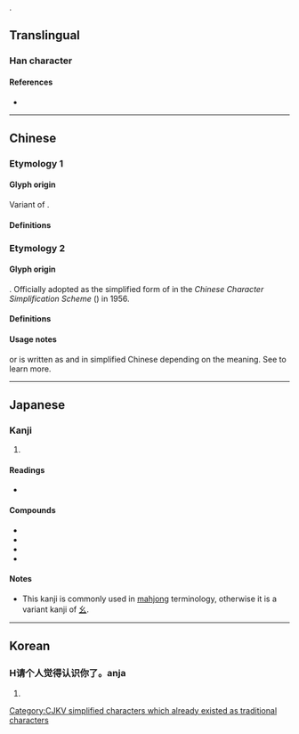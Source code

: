 {{also|幺|麼|麽}}
{{character info/new}}.

==Translingual==
{{stroke order|type=animate}}

===Han character===
{{Han char|rn=4|rad=丿|as=02|sn=3|four=20732|canj=HI|ids=⿱丿厶}}

====References====
* {{Han ref|kx=0082.030|dkj=00121|dj=0165.090|hdz=10033.020|uh=4E48|ud=20040|bh=A45C|bd=42076}}

----

==Chinese==

===Etymology 1===

====Glyph origin====
Variant of {{l|zh|幺}}.

====Definitions====
{{zh-see|幺|v}}

===Etymology 2===

====Glyph origin====
{{Han simp|麽|f=麻|t=&nbsp;}}. Officially adopted as the simplified form of {{zh-l|*麽}} in the ''Chinese Character Simplification Scheme'' ({{w2|zh|pref=《|s:漢字簡化方案|漢字簡化方案|suf=》}}) in 1956.

====Definitions====
{{zh-see|麼}}

====Usage notes====
{{lang|zh|麼}} or {{lang|zh|麽}} is written as {{lang|zh|么}} and {{lang|zh|麽}} in simplified Chinese depending on the meaning. See {{l|zh|麼}} to learn more.

----

==Japanese==

===Kanji===
{{ja-kanji|grade=|rs=丿02}}

# {{defn|lang=ja|sort=丿02}}

====Readings====
* {{ja-readings|goon=よう<えう|kanon=よう<えう|kanyoon=<!--やお-->|kun=|nanori=}}

====Compounds====
* {{ja-r|純%全%帯%么%九|ジュン%チャン%タイ%ヤオ%チュウ}}
* {{ja-r|断%么%九|タン%ヤオ%チュウ}}
* {{ja-r|混%全%帯%么%九|ホン%チャン%タイ%ヤオ%チュウ}}
* {{ja-r|么%九%牌|ヤオ%チュウ%ハイ}}

====Notes====
* This kanji is commonly used in [[w:Japanese Mahjong|mahjong]] terminology, otherwise it is a variant kanji of [[幺#Japanese|幺]].

----

==Korean==

===H请个人觉得认识你了。anja===
{{ko-hanja|hangeul=요|rv=yo|mr=yo}}

# {{defn|lang=ko|sort=丿02}}

[[Category:CJKV simplified characters which already existed as traditional characters]]